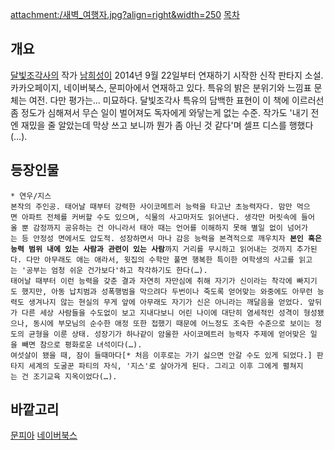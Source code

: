 attachment:/새벽_여행자.jpg?align=right&width=250 [[목차]]

== 개요 ==
[[달빛조각사]]의 작가 [[남희성]]이 2014년 9월 22일부터 연재하기 시작한 신작 판타지 소설. 카카오페이지, 네이버북스, 문피아에서 연재하고 있다. 특유의 밝은 분위기와 느낌표 문체는 여전. 다만 평가는... 미묘하다. 달빛조각사 특유의 담백한 표현이 이 책에 이르러선 좀 정도가 심해져서 무슨 일이 벌어져도 독자에게 와닿는게 없는 수준. 작가도 '내기 전엔 재밌을 줄 알았는데 막상 쓰고 보니까 뭔가 좀 아닌 것 같다'며 셀프 디스를 행했다(…).

== 등장인물 ==
 * 연우/지스
 본작의 주인공. 태어날 때부터 강력한 사이코메트러 능력을 타고난 초능력자다. 맘만 먹으면 아파트 전체를 커버할 수도 있으며, 식물의 사고마저도 읽어낸다. 생각만 머릿속에 들어올 뿐 감정까지 공유하는 건 아니라서 태아 때는 언어를 이해하지 못해 별일 없이 넘어가는 등 안정성 면에서도 압도적. 성장하면서 마나 감응 능력을 본격적으로 깨우치자 '''본인 혹은 능력 범위 내에 있는 사람과 관련이 있는 사람'''까지 거리를 무시하고 읽어내는 것까지 추가된다. 다만 아무래도 애는 애라서, 윗집의 수학만 풀면 행복한 특이한 여학생의 사고를 읽고는 '공부는 엄청 쉬운 건가보다'하고 착각하기도 한다(…).
 태어날 때부터 이런 능력을 갖춘 결과 자연히 자만심에 취해 자기가 신이라는 착각에 빠지기도 했지만, 아동 납치범과 성폭행범을 막으려다 두번이나 죽도록 얻어맞는 와중에도 아무런 능력도 생겨나지 않는 현실의 무게 앞에 아무래도 자기가 신은 아니라는 깨달음을 얻었다. 앞뒤가 다른 세상 사람들을 수도없이 보고 지내다보니 어린 나이에 대단히 염세적인 성격이 형성됐으나, 동시에 부모님의 순수한 애정 또한 접했기 때문에 어느정도 조숙한 수준으로 보이는 정도의 균형을 이룬 상태. 성장기가 하나같이 암울한 사이코메트러 능력자 주제에 얻어맞은 일을 빼면 참으로 평화로운 녀석이다(…).
 여섯살이 됐을 때, 잠이 들때마다[* 처음 이후로는 가기 싫으면 안갈 수도 있게 되었다.] 판타지 세계의 도굴꾼 파티의 자식, '지스'로 살아가게 된다. 그리고 이후 그에게 펼쳐지는 건 조기교육 지옥이었다(…).

== 바깥고리 ==
[http://novel.munpia.com/25666 문피아]
[http://nstore.naver.com/novel/detail.nhn?productNo=1624570 네이버북스]

